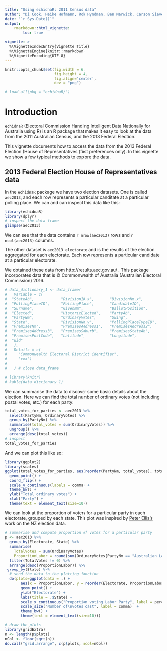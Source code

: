 ```yaml
---
title: "Using echidnaR: 2011 Census data"
author: "Di Cook, Heike Hofmann, Rob Hyndman, Ben Marwick, Carson Sievert, Nicholas Tierney, Fang Zhou."
date: "`r Sys.Date()`"
output: 
    rmarkdown::html_vignette:
        toc: true

vignette: >
  %\VignetteIndexEntry{Vignette Title}
  %\VignetteEngine{knitr::rmarkdown}
  %\VignetteEncoding{UTF-8}
---
```



```r

knitr::opts_chunk$set(fig.width = 6,
                      fig.height = 4,
                      fig.align='center',
                      dev = "png")

```


```r

# load_all(pkg = "echidnaR/")

```

# Introduction

`echidnaR` (Electoral Commission Handling Intelligent Data Nationally for Australia using R) is an R package that makes it easy to look at the data from the 2011 Australian Census, and the 2013 Federal Election.

This vignette documents how to access the data from the 2013 Federal Election (House of Representatives (first preferences only). In this vignette we show a few typical methods to explore the data.

## 2013 Federal Election House of Representatives data

In the `echidnaR` package we have two election datasets. One is called `aec2013`, and each row represents a particular canditate at a particular polling place. We can and can inspect this data like this:

```r
library(echidnaR)
library(dplyr)
# inspect the data frame
glimpse(aec2013)

```


We can see that the data contains `r nrow(aec2013)` rows and `r ncol(aec2013)` columns.

The other dataset is `aec2013_electorate` and is the results of the election aggregated for each electorate. Each row represents a particular candidate at a particular electorate.

 We obtained these data from http://results.aec.gov.au/ . This package incorporates data that is © Commonwealth of Australia (Australian Electoral Commission) 2016.

<!-- The table below describes the columns in the `aec2013` data: -->

```r

# data_dictionary_1 <- data_frame(
#   Variable = c(
#  "StateAb",            "DivisionID.x",       "DivisionNm.x",      
#  "PollingPlaceID",     "PollingPlace",       "CandidateID",       
#  "Surname",            "GivenNm",            "BallotPosition",    
#  "Elected",            "HistoricElected",    "PartyAb",           
#  "PartyNm",            "OrdinaryVotes",      "Swing",             
#  "State",              "DivisionNm.y",       "PollingPlaceTypeID",
#  "PremisesNm",         "PremisesAddress1",   "PremisesAddress2",  
#  "PremisesAddress3",   "PremisesSuburb",     "PremisesStateAb",   
#  "PremisesPostCode",   "Latitude",           "Longitude",         
#  "uid"   
#   ), 
#   Details = c(
#     "Commonwealth Electoral District identifier",
#     'xxx')
#     
#   ) # close data_frame
```


```r
# library(knitr)
# kable(data_dictionary_1)

```

We can summarise the data to discover some basic details about the election. Here we can find the total number of ordinary votes (not including postal votes, etc.) for each party:

```r
total_votes_for_parties <- aec2013 %>% 
  select(PartyNm, OrdinaryVotes) %>% 
  group_by(PartyNm) %>% 
  summarise(total_votes = sum(OrdinaryVotes)) %>% 
  ungroup() %>%
  arrange(desc(total_votes))
# inspect 
total_votes_for_parties
```

And we can plot this like so:

```r
library(ggplot2)
library(scales)
ggplot(total_votes_for_parties, aes(reorder(PartyNm, total_votes), total_votes )) +
  geom_point() + 
  coord_flip() + 
  scale_y_continuous(labels = comma) +
  theme_bw() +
  ylab("Total ordinary votes") +
  xlab("Party") +
  theme(text = element_text(size=10))
```

We can look at the proportion of voters for a particular party in each electorate, grouped by each state. This plot was inspired by [Peter Ellis's](https://peterellisblog.com/) work on the NZ election data. 


```r
# summarise and compute proportion of votes for a particular party
p <- aec2013 %>%
  group_by(Electorate, State) %>%
  summarise(
    TotalVotes = sum(OrdinaryVotes),
    ProportionLabor = round(sum(OrdinaryVotes[PartyNm == "Australian Labor Party"]) / TotalVotes, 3)) %>%
  filter(TotalVotes != 0) %>% 
  arrange(desc(ProportionLabor)) %>% 
 group_by(State) %>% 
  # send the data to the plotting function
  do(plots=ggplot(data = .) + 
       aes(x = ProportionLabor, y = reorder(Electorate, ProportionLabor), size = TotalVotes, label = State) +
       geom_point() +
       ylab("Electorate") +
       labs(title = .$State) + 
       scale_x_continuous("Proportion voting Labor Party", label = percent) +
       scale_size("Number of\nvotes cast", label = comma)  +
       theme_bw() +
       theme(text = element_text(size=10)))

# draw the plots
library(gridExtra)
n <- length(p$plots)
nCol <- floor(sqrt(n))
do.call("grid.arrange", c(p$plots, ncol=nCol))



```


